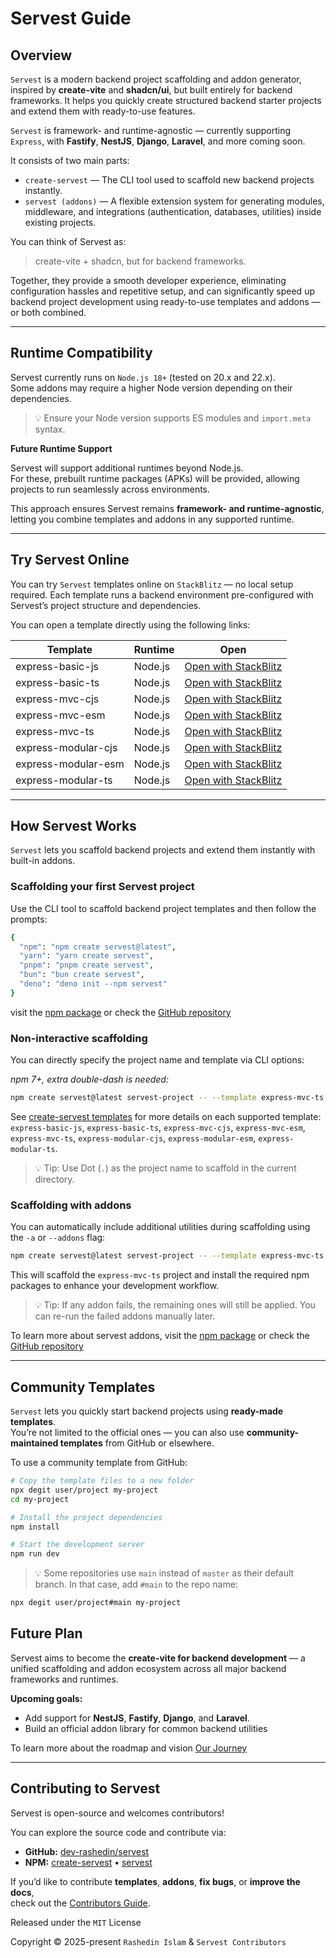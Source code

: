 # Servest Guide

## Overview

`Servest` is a modern backend project scaffolding and addon generator, inspired by **create-vite** and **shadcn/ui**, but built entirely for backend frameworks. It helps you quickly create structured backend starter projects and extend them with ready-to-use features.

`Servest` is framework- and runtime-agnostic — currently supporting `Express`, with **Fastify**, **NestJS**, **Django**, **Laravel**, and more coming soon.

It consists of two main parts:

- `create-servest` — The CLI tool used to scaffold new backend projects instantly.
- `servest (addons)` — A flexible extension system for generating modules, middleware, and integrations (authentication, databases, utilities) inside existing projects.

You can think of Servest as:

> create-vite + shadcn, but for backend frameworks.

Together, they provide a smooth developer experience, eliminating configuration hassles and repetitive setup, and can significantly speed up backend project development using ready-to-use templates and addons — or both combined.

---

## Runtime Compatibility

Servest currently runs on `Node.js 18+` (tested on 20.x and 22.x).  
Some addons may require a higher Node version depending on their dependencies.

> 💡 Ensure your Node version supports ES modules and `import.meta` syntax.

**Future Runtime Support**

Servest will support additional runtimes beyond Node.js.  
For these, prebuilt runtime packages (APKs) will be provided, allowing projects to run seamlessly across environments.

This approach ensures Servest remains **framework- and runtime-agnostic**, letting you combine templates and addons in any supported runtime.

---

## Try Servest Online

You can try `Servest` templates online on `StackBlitz`
— no local setup required.
Each template runs a backend environment pre-configured with Servest’s project structure and dependencies.

You can open a template directly using the following links:

| Template            | Runtime | Open                                                                                                                                                               |
| ------------------- | ------- | ------------------------------------------------------------------------------------------------------------------------------------------------------------------ |
| express-basic-js    | Node.js | [Open with StackBlitz](https://stackblitz.com/github/dev-rashedin/servest/tree/main/packages/create-servest/templates/express/express-basic-js?file=app.js)        |
| express-basic-ts    | Node.js | [Open with StackBlitz](https://stackblitz.com/github/dev-rashedin/servest/tree/main/packages/create-servest/templates/express/express-basic-ts?file=src/app.ts)    |
| express-mvc-cjs     | Node.js | [Open with StackBlitz](https://stackblitz.com/github/dev-rashedin/servest/tree/main/packages/create-servest/templates/express/express-mvc-cjs?file=src/app.js)     |
| express-mvc-esm     | Node.js | [Open with StackBlitz](https://stackblitz.com/github/dev-rashedin/servest/tree/main/packages/create-servest/templates/express/express-mvc-esm?file=src/app.js)     |
| express-mvc-ts      | Node.js | [Open with StackBlitz](https://stackblitz.com/github/dev-rashedin/servest/tree/main/packages/create-servest/templates/express/express-mvc-ts?file=src/app.ts)      |
| express-modular-cjs | Node.js | [Open with StackBlitz](https://stackblitz.com/github/dev-rashedin/servest/tree/main/packages/create-servest/templates/express/express-modular-cjs?file=src/app.js) |
| express-modular-esm | Node.js | [Open with StackBlitz](https://stackblitz.com/github/dev-rashedin/servest/tree/main/packages/create-servest/templates/express/express-modular-esm?file=src/app.js) |
| express-modular-ts  | Node.js | [Open with StackBlitz](https://stackblitz.com/github/dev-rashedin/servest/tree/main/packages/create-servest/templates/express/express-modular-ts?file=src/app.ts)  |

---

## How Servest Works

`Servest` lets you scaffold backend projects and extend them instantly with built-in addons.

### Scaffolding your first **Servest** project

Use the CLI tool to scaffold backend project templates and then follow the prompts:

```bash
{
  "npm": "npm create servest@latest",
  "yarn": "yarn create servest",
  "pnpm": "pnpm create servest",
  "bun": "bun create servest",
  "deno": "deno init --npm servest"
}
```

visit the [npm package](https://www.npmjs.com/package/create-servest) or check the [GitHub repository](https://github.com/dev-rashedin/servest/blob/main/packages/create-servest/README.md)

### Non-interactive scaffolding

You can directly specify the project name and template via CLI options:

_npm 7+, extra double-dash is needed:_

```bash
npm create servest@latest servest-project -- --template express-mvc-ts
```

See [create-servest templates](https://github.com/dev-rashedin/servest/tree/main/packages/create-servest/templates) for more details on each supported template: `express-basic-js`, `express-basic-ts`, `express-mvc-cjs`, `express-mvc-esm`, `express-mvc-ts`, `express-modular-cjs`, `express-modular-esm`, `express-modular-ts`.

> 💡 Tip: Use Dot (`.`) as the project name to scaffold in the current directory.

### Scaffolding with addons

You can automatically include additional utilities during scaffolding using the `-a` or `--addons` flag:

```bash
npm create servest@latest servest-project -- --template express-mvc-ts -addons f-auth mongoose eslint-prettier lint-staged
```

This will scaffold the `express-mvc-ts` project and install the required npm packages to enhance your development workflow.

> 💡 Tip: If any addon fails, the remaining ones will still be applied. You can re-run the failed addons manually later.

To learn more about servest addons, visit the [npm package](https://www.npmjs.com/package/servest) or check the [GitHub repository](https://github.com/dev-rashedin/servest/blob/main/packages/servest-addons/README.md)

---

## Community Templates

`Servest` lets you quickly start backend projects using **ready-made templates**.  
You’re not limited to the official ones — you can also use **community-maintained templates** from GitHub or elsewhere.

To use a community template from GitHub:

```bash
# Copy the template files to a new folder
npx degit user/project my-project
cd my-project

# Install the project dependencies
npm install

# Start the development server
npm run dev
```

> 💡 Some repositories use `main` instead of `master` as their default branch. In that case, add `#main` to the repo name:

```bash
npx degit user/project#main my-project
```

## Future Plan

Servest aims to become the **create-vite for backend development** — a unified scaffolding and addon ecosystem across all major backend frameworks and runtimes.

**Upcoming goals:**

- Add support for **NestJS**, **Fastify**, **Django**, and **Laravel**.
- Build an official addon library for common backend utilities

To learn more about the roadmap and vision [Our Journey](/guide/our-Journey)

---

## Contributing to Servest

Servest is open-source and welcomes contributors!

You can explore the source code and contribute via:

- **GitHub:** [dev-rashedin/servest](https://github.com/dev-rashedin/servest)
- **NPM:** [create-servest](https://www.npmjs.com/package/create-servest) • [servest](https://www.npmjs.com/package/servest)

If you’d like to contribute **templates**, **addons**, **fix bugs**, or **improve the docs**,  
check out the [Contributors Guide](https://github.com/dev-rashedin/servest/blob/main/CONTRIBUTING.md).

Released under the `MIT` License

Copyright © 2025-present `Rashedin Islam` & `Servest Contributors`
